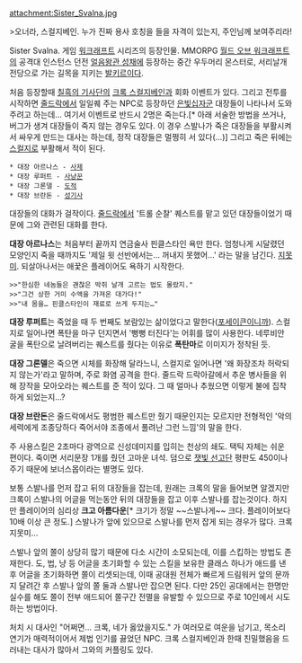 attachment:Sister_Svalna.jpg

>오너라, 스컬지베인. 누가 진짜 용사 호칭을 들을 자격이 있는지, 주인님께 보여주리라!

Sister Svalna. 게임 [[워크래프트]] 시리즈의 등장인물. MMORPG [[월드 오브 워크래프트]]의 공격대 인스턴스 던전 [[얼음왕관 성채]]에 등장하는 중간 우두머리 몬스터로, 서리날개 전당으로 가는 길목을 지키는 [[발키르]]이다.

처음 등장할때 [[칠흑의 기사단]]의 [[크록 스컬지베인]]과 회화 이벤트가 있다. 그리고 전투를 시작하면 [[줄드락]]에서 일일퀘 주는 NPC로 등장하던 [[은빛십자군]] 대장들이 나타나서 도와주려고 하는데… 여기서 이벤트로 반드시 2명은 죽는다.[* 아래 서술한 방법을 쓰거나, 버그가 생겨 대장들이 죽지 않는 경우도 있다. 이 경우 스발나가 죽은 대장들을 부활시켜서 싸우게 만드는 대사는 하는데, 정작 대장들은 멀쩡히 서 있다(…)] 그리고 죽은 뒤에는 [[스컬지]]로 부활해서 적이 된다.

 * 대장 아르나스 - [[사제]]
 * 대장 루퍼트 - [[사냥꾼]]
 * 대장 그론델 - [[도적]]
 * 대장 브란돈 - [[성기사]]

대장들의 대화가 걸작이다. [[줄드락]]에서 '트롤 순찰' 퀘스트를 맡고 있던 대장들이었기 때문에 그와 관련된 대화를 한다.

'''대장 아르나스'''는 처음부터 끝까지 연금술사 핀클스타인 욕만 한다. 엄청나게 시달렸던 모양인지 죽을 때까지도 '제일 윗 선반에서는… 꺼내지 못했어…' 라는 말을 남긴다. [[지못미]]. 되살아나서는 애꿏은 플레이어도 욕하기 시작한다.
 >>"한심한 네놈들은 괜찮은 박쥐 날개 고르는 법도 몰랐지."
 >>"그건 상한 거미 수액을 가져온 대가다!"
 >>"내 몸을… 핀클스타인이 재료로 쓰게 두지는…"

'''대장 루퍼트'''는 죽었을 때 두 번째도 보람있는 삶이었다고 말한다([[포세이큰]]이니까). 스컬지로 일어나면 폭탄을 마구 던지면서 '뻥뻥 터진다'는 어휘를 많이 사용한다. 네루비안 굴을 폭탄으로 날려버리는 퀘스트를 줬다는 이유로 '''폭탄마'''로 이미지가 정착된 듯.

'''대장 그론델'''은 죽으면 시체를 화장해 달라느니, 스컬지로 일어나면 '왜 화장조차 허락되지 않는가'라고 말하며, 주로 화염 공격을 한다. 줄드락 드락아갈에서 추운 병사들을 위해 장작을 모아오라는 퀘스트를 준 적이 있다. 그 때 얼마나 추웠으면 이렇게 불에 집착하게 되었는지…?

'''대장 브란돈'''은 줄드락에서도 평범한 퀘스트만 줬기 때문인지는 모르지만 전형적인 '악의 세력에게 조종당하다 죽어서야 조종에서 풀려난 그런 느낌'의 말을 한다.

주 사용스킬은 2초마다 광역으로 신성데미지를 입히는 천상의 쇄도. 택틱 자체는 쉬운 편이다. 죽이면 서리문장 1개를 줬던 고마운 녀석. 덤으로 [[잿빛 선고단]] 평판도 450이나 주기 때문에 보너스몹이라는 별명도 있다.

보통 스발나를 먼저 잡고 뒤의 대장들을 잡는데, 원래는 크록의 말을 들어보면 알겠지만 크록이 스발나의 어글을 먹는동안 뒤의 대장들을 잡고 이후 스발나를 잡는것이다. 하지만 플레이어의 심리상 '''크고 아름다운'''[* 크기가 정말 ~~스발나게~~ 크다. 플레이어보다 10배 이상 큰 정도.] 스발나가 앞에 있으므로 스발나를 먼저 잡게 되는 경우가 많다. 크록 지못미…

스발나 앞의 쫄이 상당히 많기 때문에 다소 시간이 소모되는데, 이를 스킵하는 방법도 존재한다. 도, 법, 냥 등 어글을 초기화할 수 있는 스킬을 보유한 클래스 하나가 애드를 낸 후 어글을 초기화하면 쫄이 리셋되는데, 이때 공대원 전체가 빠르게 드림워커 앞의 문까지 달려간 후 스발나 앞의 쫄 둘과 스발나만 잡으면 된다. 다만 25인 공대에서는 한명만 실수를 해도 쫄이 전부 애드되어 쫄구간 전멸을 유발할 수 있으므로 주로 10인에서 시도하는 방법이다.

처치 시 대사인 "어쩌면… 크록, 네가 옳았을지도." 가 여러모로 여운을 남기고, 목소리 연기가 매력적이어서 제법 인기를 끓었던 NPC. 크록 스컬지베인과 한때 친밀했음을 드러내는 대사가 많아서 그와의 커플링도 있다. 
